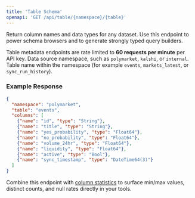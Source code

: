 ```yaml
---
title: 'Table Schema'
openapi: 'GET /api/table/{namespace}/{table}'
---
```


Return column names and data types for any dataset. Use this endpoint to power schema browsers and to generate strongly typed query builders.

<Info>
Table metadata endpoints are rate limited to <strong>60 requests per minute</strong> per API key.
</Info>

<ParamField path="namespace" type="string" required>
  Data source namespace, such as <code>polymarket</code>, <code>kalshi</code>, or <code>internal</code>.
</ParamField>

<ParamField path="table" type="string" required>
  Table name within the namespace (for example <code>events</code>, <code>markets_latest</code>, or <code>sync_run_history</code>).
</ParamField>

### Example Response

```json
{
  "namespace": "polymarket",
  "table": "events",
  "columns": [
    {"name": "id", "type": "String"},
    {"name": "title", "type": "String"},
    {"name": "yes_probability", "type": "Float64"},
    {"name": "no_probability", "type": "Float64"},
    {"name": "volume_24hr", "type": "Float64"},
    {"name": "liquidity", "type": "Float64"},
    {"name": "active", "type": "Bool"},
    {"name": "sync_timestamp", "type": "DateTime64(3)"}
  ]
}
```

<Tip>
Combine this endpoint with <a href="/api-reference/endpoint/table-stats">column statistics</a> to surface min/max values, distinct counts, and null rates directly in your tools.
</Tip>
